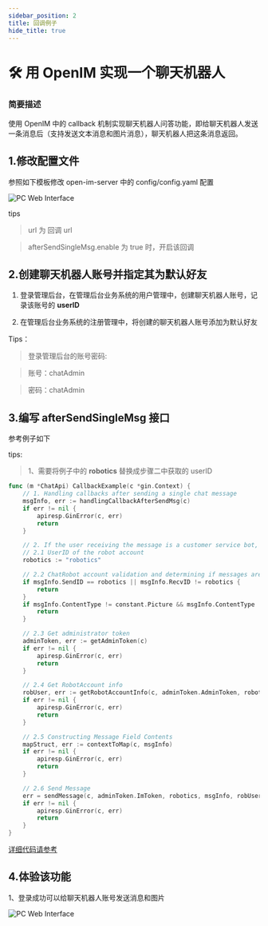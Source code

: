 ```yaml
---
sidebar_position: 2
title: 回调例子
hide_title: true
---
```


# 🛠 用 OpenIM 实现一个聊天机器人

### **简要描述**

使用 OpenIM 中的 callback 机制实现聊天机器人问答功能，即给聊天机器人发送一条消息后（支持发送文本消息和图片消息），聊天机器人把这条消息返回。


## 1.修改配置文件
参照如下模板修改 open-im-server 中的 config/config.yaml 配置

![PC Web Interface](./assets/config.png)

tips
> url 为 回调 url

> afterSendSingleMsg.enable 为 true 时，开启该回调
 
## 2.创建聊天机器人账号并指定其为默认好友
1. 登录管理后台，在管理后台业务系统的用户管理中，创建聊天机器人账号，记录该账号的 **userID**

2. 在管理后台业务系统的注册管理中，将创建的聊天机器人账号添加为默认好友

Tips：
> 登录管理后台的账号密码: 

> 账号：chatAdmin 

> 密码：chatAdmin

## 3.编写 **afterSendSingleMsg** 接口
参考例子如下

tips:
>1、需要将例子中的 **robotics** 替换成步骤二中获取的 userID


```Go
func (m *ChatApi) CallbackExample(c *gin.Context) {
	// 1. Handling callbacks after sending a single chat message
	msgInfo, err := handlingCallbackAfterSendMsg(c)
	if err != nil {
		apiresp.GinError(c, err)
		return
	}

	// 2. If the user receiving the message is a customer service bot, return the message.
	// 2.1 UserID of the robot account
	robotics := "robotics"

	// 2.2 ChatRobot account validation and determining if messages are text and images
	if msgInfo.SendID == robotics || msgInfo.RecvID != robotics {
		return
	}
	if msgInfo.ContentType != constant.Picture && msgInfo.ContentType != constant.Text {
		return
	}

	// 2.3 Get administrator token
	adminToken, err := getAdminToken(c)
	if err != nil {
		apiresp.GinError(c, err)
		return
	}

	// 2.4 Get RobotAccount info
	robUser, err := getRobotAccountInfo(c, adminToken.AdminToken, robotics)
	if err != nil {
		apiresp.GinError(c, err)
		return
	}

	// 2.5 Constructing Message Field Contents
	mapStruct, err := contextToMap(c, msgInfo)
	if err != nil {
		apiresp.GinError(c, err)
		return
	}

	// 2.6 Send Message
	err = sendMessage(c, adminToken.ImToken, robotics, msgInfo, robUser, mapStruct)
	if err != nil {
		apiresp.GinError(c, err)
		return
	}
}

```
[详细代码请参考](https://github.com/luhaoling/chat/blob/logs/internal/api/callbackExample.go)

## 4.体验该功能
1、登录成功可以给聊天机器人账号发送消息和图片

![PC Web Interface](./assets/result.png)

